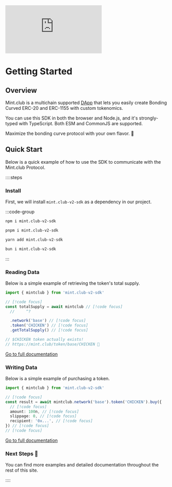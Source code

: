 <div className="w-full max-w-3xl mx-auto my-8">
  <div className="relative w-full" style={{ paddingBottom: '56.25%' }}>
    <iframe
      className="absolute top-0 left-0 w-full h-full"
      src="https://www.youtube.com/embed/HT2OH3nAOrI"
      title="YouTube video player"
      frameBorder="0"
      allow="accelerometer; autoplay; clipboard-write; encrypted-media; gyroscope; picture-in-picture"
      allowFullScreen
    ></iframe>
  </div>
</div>

# Getting Started

## Overview

Mint.club is a multichain supported [DApp](https://mint.club) that lets you easily create Bonding Curved ERC-20 and ERC-1155 with custom tokenomics.

You can use this SDK in both the browser and Node.js, and it's strongly-typed with TypeScript. Both ESM and CommonJS are supported.

Maximize the bonding curve protocol with your own flavor. 🍏

## Quick Start

Below is a quick example of how to use the SDK to communicate with the Mint.club Protocol.

::::steps

### Install

First, we will install `mint.club-v2-sdk` as a dependency in our project.

:::code-group

```bash [npm]
npm i mint.club-v2-sdk
```

```bash [pnpm]
pnpm i mint.club-v2-sdk
```

```bash [yarn]
yarn add mint.club-v2-sdk
```

```bash [bun]
bun i mint.club-v2-sdk
```

:::

### Reading Data

Below is a simple example of retrieving the token's total supply.

```ts twoslash [app.ts]
import { mintclub } from 'mint.club-v2-sdk'

// [!code focus]
const totalSupply = await mintclub // [!code focus]
  //     ^?

  .network('base') // [!code focus]
  .token('CHICKEN') // [!code focus]
  .getTotalSupply() // [!code focus]

// $CHICKEN token actually exists!
// https://mint.club/token/base/CHICKEN 🐔
```

[Go to full documentation](/docs/sdk/introduction)

### Writing Data

Below is a simple example of purchasing a token.

```ts twoslash [app.ts]
import { mintclub } from 'mint.club-v2-sdk'

// [!code focus]
const result = await mintclub.network('base').token('CHICKEN').buy({
  // [!code focus]
  amount: 100n, // [!code focus]
  slippage: 0, // [!code focus]
  recipient: '0x...', // [!code focus]
}) // [!code focus]
// [!code focus]
```

[Go to full documentation](/docs/sdk/introduction)

### Next Steps 🎊

You can find more examples and detailed documentation throughout the rest of this site.

::::

